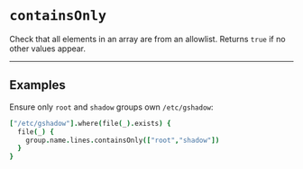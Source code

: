 # `containsOnly`

Check that all elements in an array are from an allowlist. Returns `true` if no other values appear.

---

## Examples

Ensure only `root` and `shadow` groups own `/etc/gshadow`:

```coffee
["/etc/gshadow"].where(file(_).exists) {
  file(_) {
    group.name.lines.containsOnly(["root","shadow"])
  }
}
```
